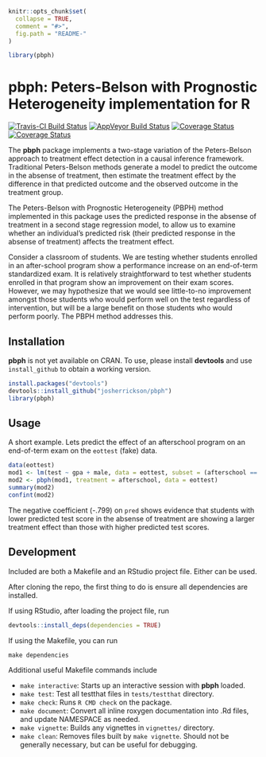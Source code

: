 <!-- README.md is generated from README.Rmd. Please edit that file -->

```r
knitr::opts_chunk$set(
  collapse = TRUE,
  comment = "#>",
  fig.path = "README-"
)
```

```r
library(pbph)
```

# pbph: Peters-Belson with Prognostic Heterogeneity implementation for R

[![Travis-CI Build Status](https://travis-ci.org/josherrickson/pbph.svg?branch=master)](https://travis-ci.org/josherrickson/pbph)
[![AppVeyor Build Status](https://ci.appveyor.com/api/projects/status/github/josherrickson/pbph?branch=master&svg=true)](https://ci.appveyor.com/project/josherrickson/pbph)
[![Coverage Status](https://img.shields.io/codecov/c/github/josherrickson/pbph/master.svg)](https://codecov.io/github/josherrickson/pbph?branch=master)
[![Coverage Status](https://img.shields.io/coveralls/josherrickson/pbph.svg)](https://coveralls.io/r/josherrickson/pbph?branch=master)

The **pbph** package implements a two-stage variation of the Peters-Belson approach to treatment effect detection in a causal inference
framework. Traditional Peters-Belson methods generate a model to predict the outcome in the absense of treatment, then estimate the treatment effect
by the difference in that predicted outcome and the observed outcome in the treatment group.

The Peters-Belson with Prognostic Heterogeneity (PBPH) method implemented in this package uses the predicted response in the absense of treatment in a
second stage regression model, to allow us to examine whether an individual's predicted risk (their predicted response in the absense of treatment)
affects the treatment effect.

Consider a classroom of students. We are testing whether students enrolled in an after-school program show a performance increase on an end-of-term
standardized exam. It is relatively straightforward to test whether students enrolled in that program show an improvement on their exam
scores. However, we may hypothesize that we would see little-to-no improvement amongst those students who would perform well on the test regardless of
intervention, but will be a large benefit on those students who would perform poorly. The PBPH method addresses this.

## Installation

**pbph** is not yet available on CRAN. To use, please install **devtools** and use `install_github` to obtain a working version.

```r
install.packages("devtools")
devtools::install_github("josherrickson/pbph")
library(pbph)
```

## Usage

A short example. Lets predict the effect of an afterschool program on an end-of-term exam on the `eottest` (fake) data.

```r
data(eottest)
mod1 <- lm(test ~ gpa + male, data = eottest, subset = (afterschool == 0))
mod2 <- pbph(mod1, treatment = afterschool, data = eottest)
summary(mod2)
confint(mod2)
```

The negative coefficient (-.799) on `pred` shows evidence that students with lower predicted test score in the absense of treatment are showing a
larger treatment effect than those with higher predicted test scores.

## Development

Included are both a Makefile and an RStudio project file. Either can be used.

After cloning the repo, the first thing to do is ensure all dependencies are installed.

If using RStudio, after loading the project file, run

```r
devtools::install_deps(dependencies = TRUE)
```

If using the Makefile, you can run

```
make dependencies
```

Additional useful Makefile commands include

- `make interactive`: Starts up an interactive session with **pbph** loaded.
- `make test`: Test all testthat files in `tests/testthat` directory.
- `make check`: Runs `R CMD check` on the package.
- `make document`: Convert all inline roxygen documentation into .Rd files, and update NAMESPACE as needed.
- `make vignette`: Builds any vignettes in `vignettes/` directory.
- `make clean`: Removes files built by `make vignette`. Should not be generally necessary, but can be useful for debugging.
